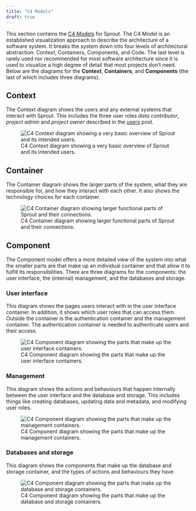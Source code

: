 ```yaml
---
title: "C4 Models"
draft: true
---
```


This section contains the [C4 Models](https://c4model.com/) for Sprout.
The C4 Model is an established visualization approach to describe the
architecture of a software system. It breaks the system down into four
levels of architectural abstraction: Context, Containers, Components, and Code. The
last level is rarely used nor recommended for most software architecture
since it is used to visualize a high degree of detail that most projects
don't need. Below are the diagrams for the **Context**, **Containers**, and
**Components** (the last of which includes three diagrams).

::: panel-tabset
## Context

The Context diagram shows the users and any external
systems that interact with Sprout. This includes the three user roles *data contributor*, *project admin* and *project owner* described in the [users](user-roles.qmd) post.

![C4 Context diagram showing a very basic overview of Sprout and its
intended users.](images/c4/context.svg)

## Container

The Container diagram shows the larger parts of the system, what they
are responsible for, and how they interact with each other. It also shows
the technology choices for each container.

![C4 Container diagram showing larger functional parts of Sprout and
their connections.](images/c4/container.svg)

## Component

The Component model offers a more detailed view of the system into what
the smaller parts are that make up an individual container and that
allow it to fulfill its responsibilities. There are three diagrams for
the components: the user interface, the (internal) management,
and the databases and storage.

### User interface

This diagram shows the pages users interact with in the user interface container. In addition, it shows which user roles that can access them. Outside the container is the authentication container and the management container. The authentication container is needed to authenticate users and their access.

![C4 Component diagram showing the parts that make up the user interface
containers.](images/c4/component-ui.svg)

### Management

This diagram shows the actions and behaviours that happen internally between the user interface and the database and storage. This includes things like creating databases, updating data and metadata, and modifying user roles.

![C4 Component diagram showing the parts that make up the management
containers.](images/c4/component-management.svg)

### Databases and storage

This diagram shows the components that make up the database and storage container, and the types of actions and behaviours they have.

![C4 Component diagram showing the parts that make up the database and
storage containers.](images/c4/component-backend.svg)
:::
